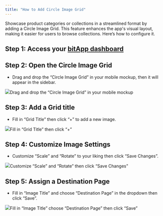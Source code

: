 ```yaml
---
title: "How to Add Circle Image Grid"
---
```


Showcase product categories or collections in a streamlined format by adding a Circle Image Grid. This feature enhances the app's visual layout, making it easier for users to browse collections. Here’s how to configure it.

## **Step 1**: Access your [bitApp dashboard](https://app.bitbybit.studio/bitapp/design)

## **Step 2: Open the Circle Image Grid**

* Drag and drop the “Circle Image Grid” in your mobile mockup, then it will appear in the sidebar.  


![](https://cdn.prod.website-files.com/659655f5b20d395a5c69efcf/66d953e684c263906f2821d5_AD_4nXeus94KllSQ3ElIlNA_mD--fMW6duzL463nFKRmv1x8zYXdFoXavhXw50lzOmTSL41apTaB3mWXsjCh0oJirqHyBfO9AI-OU3uNEQtDeeO4H_QJcsF85fht6vbl3wP4U9qyF5tW-XKRwMBuxLNXxVTSnL8.png)Drag and drop the “Circle Image Grid” in your mobile mockup‍

## **Step 3: Add a Grid title**

* Fill in “Grid Title” then click “+” to add a new image.  


![](https://cdn.prod.website-files.com/659655f5b20d395a5c69efcf/66d8233b665df650f7a2dfd4_AD_4nXcsQlWYl1r7OQ3qDMw6vnr1VhgD8SiFLDF-IyR8jTOIsqEYIYmMN_g4xv0qTDRZgvhHtmDqin1nHGRlEUUC_6W48hPBQNiQXZsilVdN54JvqiK6vYFlDpAdc_ADy6gN3w10j-T7Tp7csf-3jtiO0IHez2Du.png)Fill in “Grid Title” then click “+” ‍

## **Step 4: Customize Image Settings**

* Customize “Scale” and “Rotate” to your liking then click “Save Changes”.  


![](https://cdn.prod.website-files.com/659655f5b20d395a5c69efcf/66d8233f59b33a09de6f053a_AD_4nXeTpwEB7JVpkcQDh5SthOM-rWUEmtkrzUexyohUI3pdoWB1ohpSLZ-R90U6rpK-56OFV48fIP_DauZaiUbXCzMHZS0Un9uoUYrw7Hrm55Rr78A7U18_nyTUYjKs_6sB3d8JWjyaqMn84_wW7rYU-gOqM6JS.png)Customize “Scale” and “Rotate” then click “Save Changes”‍

## **Step 5: Assign a Destination Page**

* Fill in “Image Title” and choose “Destination Page” in the dropdown then click “Save”.  


![](https://cdn.prod.website-files.com/659655f5b20d395a5c69efcf/66d953e6c8e580037cee72e9_AD_4nXcOWQhOszhFbKUstt7NhWmO9ujiVuA_MYnnoggmiw4kZHVLmXQr37ejGvyApQx_e8upgOPasuhODJ_Yxl1ngl3mArfc5el4AByWbyXlFOgnpXtCMeUCcQBOpe41vW8gaPL0CC5HUeC0PMVDOVLS9G5eQb9c.png)Fill in “Image Title” choose “Destination Page” then click “Save”
